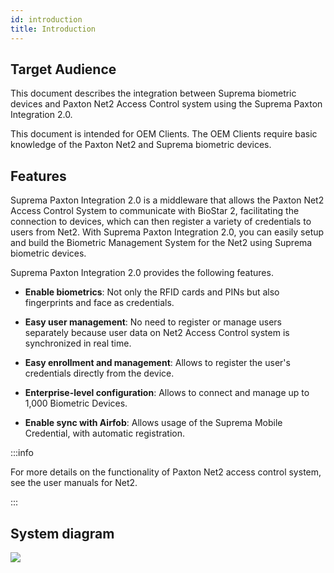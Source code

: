 ```yaml
---
id: introduction
title: Introduction
---
```


## Target Audience

This document describes the integration between Suprema biometric devices and Paxton Net2 Access Control system using the Suprema Paxton Integration 2.0.

This document is intended for OEM Clients. The OEM Clients require basic knowledge of the Paxton Net2 and Suprema biometric devices.

## Features

Suprema Paxton Integration 2.0 is a middleware that allows the Paxton Net2 Access Control System to communicate with BioStar 2, facilitating the connection to devices, which can then register a variety of credentials to users from Net2. With Suprema Paxton Integration 2.0, you can easily setup and build the Biometric Management System for the Net2 using Suprema biometric devices.

Suprema Paxton Integration 2.0 provides the following features.

* **Enable biometrics**: Not only the RFID cards and PINs but also fingerprints and face as credentials.

* **Easy user management**: No need to register or manage users separately because user data on Net2 Access Control system is synchronized in real time.

* **Easy enrollment and management**: Allows to register the user's credentials directly from the device.

* **Enterprise-level configuration**: Allows to connect and manage up to 1,000 Biometric Devices.

* **Enable sync with Airfob**: Allows usage of the Suprema Mobile Credential, with automatic registration.

:::info

For more details on the functionality of Paxton Net2 access control system, see the user manuals for Net2.

:::

## System diagram

<Image src='/img/integration/system-diagram-paxton-2.0.png' className='none' alone />